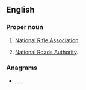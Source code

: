 ==English==

===Proper noun===
{{en-proper noun}}

# {{lb|en|US|initialism}} [[wikipedia:National Rifle Association|National Rifle Association]].
# {{lb|en|Ireland|initialism}} [[wikipedia:National Roads Authority|National Roads Authority]].

===Anagrams===
* {{l|en|ran}}, {{l|en|Ran}}, {{l|en|RAN}}, {{l|en|RNA}}